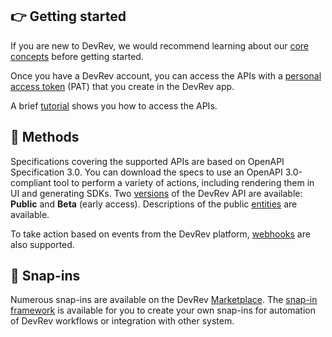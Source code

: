 ## 👉 Getting started

If you are new to DevRev, we would recommend learning about our [core concepts](https://docs.devrev.ai/intro) before getting started.

Once you have a DevRev account, you can access the APIs with a [personal access token](/welcome/about-the-dev-rev-api/authentication) (PAT) that you create in the DevRev app.

A brief [tutorial](/welcome/getting-started) shows you how to access the APIs.

## 🧬 Methods

Specifications covering the supported APIs are based on OpenAPI Specification 3.0. You can download the specs to use an OpenAPI 3.0-compliant tool to perform a variety of actions, including rendering them in UI and generating SDKs. Two [versions](/welcome/about-the-dev-rev-api/versioning) of the DevRev API are available: **Public** and **Beta** (early access). Descriptions of the public [entities](/welcome/about-the-dev-rev-api/entities) are available.

To take action based on events from the DevRev platform, [webhooks](/welcome/getting-started-with-webhooks) are also supported. 

## 🧩 Snap-ins

Numerous snap-ins are available on the DevRev [Marketplace](https://devrev.ai/marketplace). The [snap-in framework](/welcome/snap-in-development/concepts) is available for you to create your own snap-ins for automation of DevRev workflows or integration with other system.
